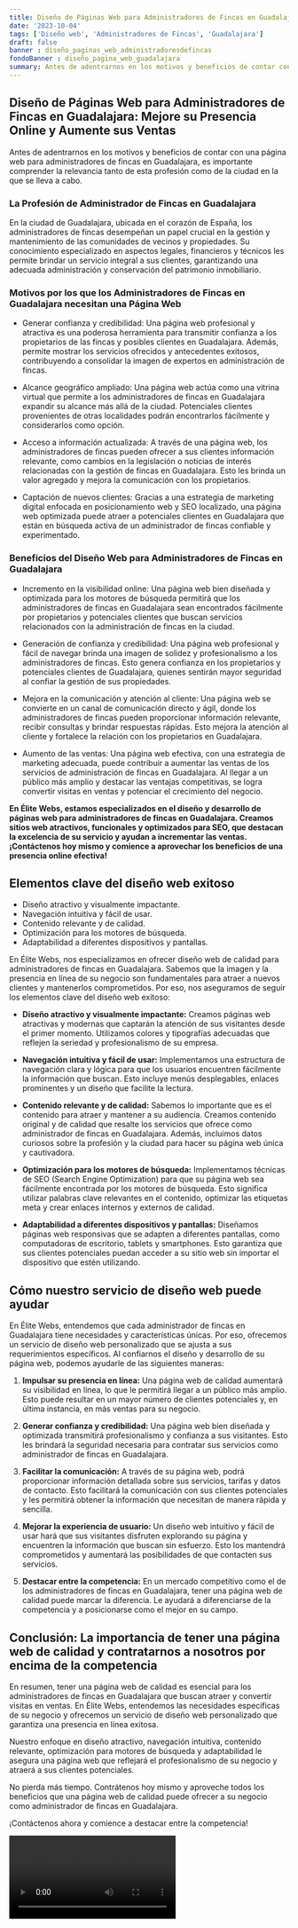 ```yaml
---
title: Diseño de Páginas Web para Administradores de Fincas en Guadalajara
date: '2023-10-04'
tags: ['Diseño web', 'Administradores de Fincas', 'Guadalajara']
draft: false
banner : diseño_paginas_web_administradoresdefincas
fondoBanner : diseño_pagina_web_guadalajara
summary: Antes de adentrarnos en los motivos y beneficios de contar con una página web para administradores de fincas en Guadalajara, es importante comprender la relevancia tanto de esta profesión como de la ciudad en la que se lleva a cabo.
---
```


## **Diseño de Páginas Web para Administradores de Fincas en Guadalajara: Mejore su Presencia Online y Aumente sus Ventas**

Antes de adentrarnos en los motivos y beneficios de contar con una página web para administradores de fincas en Guadalajara, es importante comprender la relevancia tanto de esta profesión como de la ciudad en la que se lleva a cabo.

### **La Profesión de Administrador de Fincas en Guadalajara**

En la ciudad de Guadalajara, ubicada en el corazón de España, los administradores de fincas desempeñan un papel crucial en la gestión y mantenimiento de las comunidades de vecinos y propiedades. Su conocimiento especializado en aspectos legales, financieros y técnicos les permite brindar un servicio integral a sus clientes, garantizando una adecuada administración y conservación del patrimonio inmobiliario.

### **Motivos por los que los Administradores de Fincas en Guadalajara necesitan una Página Web**
- Generar confianza y credibilidad: Una página web profesional y atractiva es una poderosa herramienta para transmitir confianza a los propietarios de las fincas y posibles clientes en Guadalajara. Además, permite mostrar los servicios ofrecidos y antecedentes exitosos, contribuyendo a consolidar la imagen de expertos en administración de fincas.

- Alcance geográfico ampliado: Una página web actúa como una vitrina virtual que permite a los administradores de fincas en Guadalajara expandir su alcance más allá de la ciudad. Potenciales clientes provenientes de otras localidades podrán encontrarlos fácilmente y considerarlos como opción.

- Acceso a información actualizada: A través de una página web, los administradores de fincas pueden ofrecer a sus clientes información relevante, como cambios en la legislación o noticias de interés relacionadas con la gestión de fincas en Guadalajara. Esto les brinda un valor agregado y mejora la comunicación con los propietarios.

- Captación de nuevos clientes: Gracias a una estrategia de marketing digital enfocada en posicionamiento web y SEO localizado, una página web optimizada puede atraer a potenciales clientes en Guadalajara que están en búsqueda activa de un administrador de fincas confiable y experimentado.

### **Beneficios del Diseño Web para Administradores de Fincas en Guadalajara**
- Incremento en la visibilidad online: Una página web bien diseñada y optimizada para los motores de búsqueda permitirá que los administradores de fincas en Guadalajara sean encontrados fácilmente por propietarios y potenciales clientes que buscan servicios relacionados con la administración de fincas en la ciudad.

- Generación de confianza y credibilidad: Una página web profesional y fácil de navegar brinda una imagen de solidez y profesionalismo a los administradores de fincas. Esto genera confianza en los propietarios y potenciales clientes de Guadalajara, quienes sentirán mayor seguridad al confiar la gestión de sus propiedades.

- Mejora en la comunicación y atención al cliente: Una página web se convierte en un canal de comunicación directo y ágil, donde los administradores de fincas pueden proporcionar información relevante, recibir consultas y brindar respuestas rápidas. Esto mejora la atención al cliente y fortalece la relación con los propietarios en Guadalajara.

- Aumento de las ventas: Una página web efectiva, con una estrategia de marketing adecuada, puede contribuir a aumentar las ventas de los servicios de administración de fincas en Guadalajara. Al llegar a un público más amplio y destacar las ventajas competitivas, se logra convertir visitas en ventas y potenciar el crecimiento del negocio.

**En Élite Webs, estamos especializados en el diseño y desarrollo de páginas web para administradores de fincas en Guadalajara. Creamos sitios web atractivos, funcionales y optimizados para SEO, que destacan la excelencia de su servicio y ayudan a incrementar las ventas. ¡Contáctenos hoy mismo y comience a aprovechar los beneficios de una presencia online efectiva!**

<GifSeo />

<Cta />

## Elementos clave del diseño web exitoso

- Diseño atractivo y visualmente impactante.
- Navegación intuitiva y fácil de usar.
- Contenido relevante y de calidad.
- Optimización para los motores de búsqueda.
- Adaptabilidad a diferentes dispositivos y pantallas.

En Élite Webs, nos especializamos en ofrecer diseño web de calidad para administradores de fincas en Guadalajara. Sabemos que la imagen y la presencia en línea de su negocio son fundamentales para atraer a nuevos clientes y mantenerlos comprometidos. Por eso, nos aseguramos de seguir los elementos clave del diseño web exitoso:

- **Diseño atractivo y visualmente impactante:** Creamos páginas web atractivas y modernas que captarán la atención de sus visitantes desde el primer momento. Utilizamos colores y tipografías adecuadas que reflejen la seriedad y profesionalismo de su empresa.

- **Navegación intuitiva y fácil de usar:** Implementamos una estructura de navegación clara y lógica para que los usuarios encuentren fácilmente la información que buscan. Esto incluye menús desplegables, enlaces prominentes y un diseño que facilite la lectura.

- **Contenido relevante y de calidad:** Sabemos lo importante que es el contenido para atraer y mantener a su audiencia. Creamos contenido original y de calidad que resalte los servicios que ofrece como administrador de fincas en Guadalajara. Además, incluimos datos curiosos sobre la profesión y la ciudad para hacer su página web única y cautivadora.

- **Optimización para los motores de búsqueda:** Implementamos técnicas de SEO (Search Engine Optimization) para que su página web sea fácilmente encontrada por los motores de búsqueda. Esto significa utilizar palabras clave relevantes en el contenido, optimizar las etiquetas meta y crear enlaces internos y externos de calidad.

- **Adaptabilidad a diferentes dispositivos y pantallas:** Diseñamos páginas web responsivas que se adapten a diferentes pantallas, como computadoras de escritorio, tablets y smartphones. Esto garantiza que sus clientes potenciales puedan acceder a su sitio web sin importar el dispositivo que estén utilizando.

## Cómo nuestro servicio de diseño web puede ayudar

En Élite Webs, entendemos que cada administrador de fincas en Guadalajara tiene necesidades y características únicas. Por eso, ofrecemos un servicio de diseño web personalizado que se ajusta a sus requerimientos específicos. Al confiarnos el diseño y desarrollo de su página web, podemos ayudarle de las siguientes maneras:

1. **Impulsar su presencia en línea:** Una página web de calidad aumentará su visibilidad en línea, lo que le permitirá llegar a un público más amplio. Esto puede resultar en un mayor número de clientes potenciales y, en última instancia, en más ventas para su negocio.

2. **Generar confianza y credibilidad:** Una página web bien diseñada y optimizada transmitirá profesionalismo y confianza a sus visitantes. Esto les brindará la seguridad necesaria para contratar sus servicios como administrador de fincas en Guadalajara.

3. **Facilitar la comunicación:** A través de su página web, podrá proporcionar información detallada sobre sus servicios, tarifas y datos de contacto. Esto facilitará la comunicación con sus clientes potenciales y les permitirá obtener la información que necesitan de manera rápida y sencilla.

4. **Mejorar la experiencia de usuario:** Un diseño web intuitivo y fácil de usar hará que sus visitantes disfruten explorando su página y encuentren la información que buscan sin esfuerzo. Esto los mantendrá comprometidos y aumentará las posibilidades de que contacten sus servicios.

5. **Destacar entre la competencia:** En un mercado competitivo como el de los administradores de fincas en Guadalajara, tener una página web de calidad puede marcar la diferencia. Le ayudará a diferenciarse de la competencia y a posicionarse como el mejor en su campo.

## Conclusión: La importancia de tener una página web de calidad y contratarnos a nosotros por encima de la competencia

En resumen, tener una página web de calidad es esencial para los administradores de fincas en Guadalajara que buscan atraer y convertir visitas en ventas. En Élite Webs, entendemos las necesidades específicas de su negocio y ofrecemos un servicio de diseño web personalizado que garantiza una presencia en línea exitosa.

Nuestro enfoque en diseño atractivo, navegación intuitiva, contenido relevante, optimización para motores de búsqueda y adaptabilidad le asegura una página web que reflejará el profesionalismo de su negocio y atraerá a sus clientes potenciales.

No pierda más tiempo. Contrátenos hoy mismo y aproveche todos los beneficios que una página web de calidad puede ofrecer a su negocio como administrador de fincas en Guadalajara.

¡Contáctenos ahora y comience a destacar entre la competencia!

<Video />

<CtaBot job='Administradores de Fincas' city='Guadalajara'/>

<Gmaps query='Guadalajara+españa+maps' />